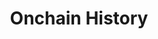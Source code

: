 ---
title: Onchain History
openapi: "/open-apis/node.json GET /node/v1/onchain/history/{base}/{quote}"
sidebarTitle: Onchain History
---